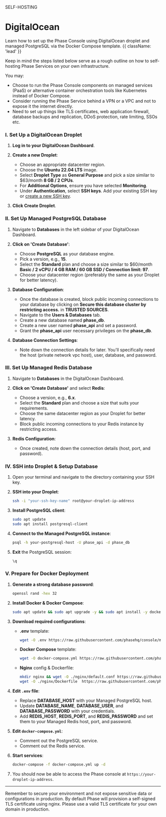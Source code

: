 

<Tag variant="small">SELF-HOSTING</Tag>

# DigitalOcean

Learn how to set up the Phase Console using DigitalOcean droplet and managed PostgreSQL via the Docker Compose template. {{ className: 'lead' }}

Keep in mind the steps listed below serve as a rough outline on how to self-hosting Phase Services on your own infrastructure.

You may:

- Choose to run the Phase Console components on managed services (PaaS) or alternative container orchestration tools like Kubernetes instead of Docker Compose.
- Consider running the Phase Service behind a VPN or a VPC and not to expose it the internet directly.
- Need to set up things like TLS certificates, web application firewall, database backups and replication, DDoS protection, rate limiting, SSOs etc.

### I. Set Up a DigitalOcean Droplet

1. **Log in to your DigitalOcean Dashboard**.

2. **Create a new Droplet**:

   - Choose an appropriate datacenter region.
   - Choose the **Ubuntu 22.04 LTS** image.
   - Select **Droplet Type** as **General Purpose** and pick a size similar to $63/month **8 GB / 2 CPUs**.
   - For **Additional Options**, ensure you have selected **Monitoring**.
   - Under **Authentication**, select **SSH keys**. Add your existing SSH key or [create a new SSH key](https://www.digitalocean.com/docs/ssh/create-ssh-keys/).

3. **Click Create Droplet**.

### II. Set Up Managed PostgreSQL Database

1. Navigate to **Databases** in the left sidebar of your DigitalOcean Dashboard.

2. **Click on 'Create Database'**:

   - Choose **PostgreSQL** as your database engine.
   - Pick a version, e.g., **15**.
   - Select the **Standard** plan and choose a size similar to $60/month **Basic / 2 vCPU / 4 GB RAM / 60 GB SSD / Connection limit: 97**.
   - Choose your datacenter region (preferably the same as your Droplet for better latency).

3. **Database Configuration**:

   - Once the database is created, block public incoming connections to your database by clicking on **Secure this database cluster by restricting access.** in **TRUSTED SOURCES**.
   - Navigate to the **Users & Databases** tab.
   - Create a new database named **phase_db**.
   - Create a new user named **phase_api** and set a password.
   - Grant the **phase_api** user necessary privileges on the **phase_db**.

4. **Database Connection Settings**:
   - Note down the connection details for later. You'll specifically need the host (private network vpc host), user, database, and password.

### III. Set Up Managed Redis Database

1. Navigate to **Databases** in the DigitalOcean Dashboard.

2. **Click on 'Create Database'** and select **Redis**:

   - Choose a version, e.g., **6.x**.
   - Select the **Standard** plan and choose a size that suits your requirements.
   - Choose the same datacenter region as your Droplet for better latency.
   - Block public incoming connections to your Redis instance by restricting access.

3. **Redis Configuration**:
   - Once created, note down the connection details (host, port, and password).

### IV. SSH into Droplet & Setup Database

1. Open your terminal and navigate to the directory containing your SSH key.

2. **SSH into your Droplet**:

   ```bash
   ssh -i "your-ssh-key-name" root@your-droplet-ip-address
   ```

3. **Install PostgreSQL client**:

   ```bash
   sudo apt update
   sudo apt install postgresql-client
   ```

4. **Connect to the Managed PostgreSQL instance**:

   ```bash
   psql -h your-postgresql-host -U phase_api -d phase_db
   ```

5. **Exit** the PostgreSQL session:
   ```sql
   \q
   ```

### V. Prepare for Docker Deployment

1. **Generate a strong database password**:

   ```bash
   openssl rand -hex 32
   ```

2. **Install Docker & Docker Compose**:

   ```bash
   sudo apt update && sudo apt upgrade -y && sudo apt install -y docker-compose
   ```

3. **Download required configurations**:

   - **.env** template:

     ```bash
     wget -O .env https://raw.githubusercontent.com/phasehq/console/main/.env.example
     ```

   - **Docker Compose** template:

     ```bash
     wget -O docker-compose.yml https://raw.githubusercontent.com/phasehq/console/main/docker-compose.yml
     ```

   - **Nginx** config & Dockerfile:
     ```bash
     mkdir nginx && wget -O ./nginx/default.conf https://raw.githubusercontent.com/phasehq/console/main/nginx/default.conf
     wget -O ./nginx/Dockerfile  https://raw.githubusercontent.com/phasehq/console/main/nginx/Dockerfile
     ```

4. **Edit `.env` file**:
   - Replace **DATABASE_HOST** with your Managed PostgreSQL host.
   - Update **DATABASE_NAME**, **DATABASE_USER**, and **DATABASE_PASSWORD** with your credentials.
   - Add **REDIS_HOST**, **REDIS_PORT**, and **REDIS_PASSWORD** and set them to your Managed Redis host, port, and password.
5. **Edit `docker-compose.yml`**:

   - Comment out the PostgreSQL service.
   - Comment out the Redis service.

6. **Start services**:

   ```bash
   docker-compose -f docker-compose.yml up -d
   ```

7. You should now be able to access the Phase console at `https://your-droplet-ip-address`.

---

Remember to secure your environment and not expose sensitive data or configurations in production. By default Phase will provision a self-signed TLS certificate using nginx. Please use a valid TLS certificate for your own domain in production.
